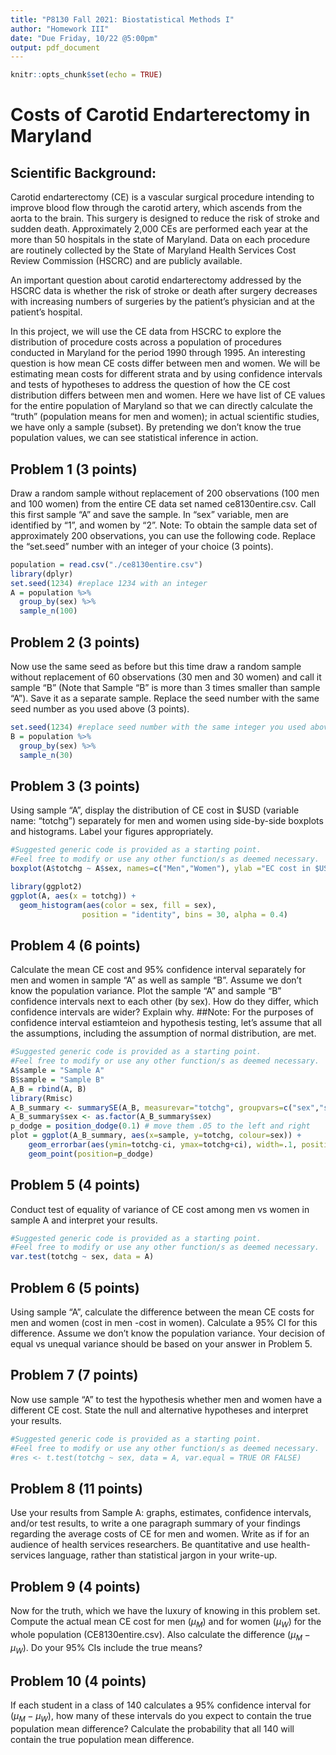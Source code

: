 ```yaml
---
title: "P8130 Fall 2021: Biostatistical Methods I"
author: "Homework III"
date: "Due Friday, 10/22 @5:00pm"
output: pdf_document
---
```


```r
knitr::opts_chunk$set(echo = TRUE)
```

# Costs of Carotid Endarterectomy in Maryland
## Scientific Background:
Carotid endarterectomy (CE) is a vascular surgical procedure intending to improve blood flow through the carotid artery, which ascends from the aorta to the brain. This surgery is designed to reduce the risk of stroke and sudden death. Approximately 2,000 CEs are performed each year at the more than 50 hospitals in the state of Maryland.  Data on each procedure are routinely collected by the State of Maryland Health Services Cost Review Commission (HSCRC) and are publicly available.

An important question about carotid endarterectomy addressed by the HSCRC data is whether the risk of stroke or death after surgery decreases with increasing numbers of surgeries by the patient’s physician and at the patient’s hospital.  

In this project, we will use the CE data from HSCRC to explore the distribution of procedure costs across a population of procedures conducted in Maryland for the period 1990 through 1995. An interesting question is how mean CE costs differ between men and women. We will be estimating mean costs for different strata and by using confidence intervals and tests of hypotheses to address the question of how the CE cost distribution differs between men and women. Here we have list of CE values for the entire population of Maryland so that we can directly calculate the “truth” (population means for men and women); in actual scientific studies, we have only a sample (subset). By pretending we don’t know the true population values, we can see statistical inference in action.

## Problem 1 (3 points)
Draw a random sample without replacement of 200 observations (100 men and 100 women) from the entire CE data set named ce8130entire.csv. Call this first sample "A" and save the sample. In "sex" variable, men are identified by "1", and women by "2". Note: To obtain the sample data set of approximately 200 observations, you can use the following code. Replace the "set.seed" number with an integer of your choice (3 points).


```r
population = read.csv("./ce8130entire.csv")
library(dplyr)
set.seed(1234) #replace 1234 with an integer
A = population %>%
  group_by(sex) %>%
  sample_n(100)
```


## Problem 2 (3 points)
Now use the same seed as before but this time draw a random sample without replacement of 60 observations (30 men and 30 women) and call it sample “B” (Note that Sample “B” is more than 3 times smaller than sample “A”). Save it as a separate sample. Replace the seed number with the same seed number as you used above (3 points).

```r
set.seed(1234) #replace seed number with the same integer you used above
B = population %>%
  group_by(sex) %>%
  sample_n(30)
```

## Problem 3 (3 points)
Using sample “A”, display the distribution of CE cost in $USD (variable name: “totchg”) separately for men and women using side-by-side boxplots and histograms. Label your figures appropriately.

```r
#Suggested generic code is provided as a starting point. 
#Feel free to modify or use any other function/s as deemed necessary.
boxplot(A$totchg ~ A$sex, names=c("Men","Women"), ylab ="EC cost in $USD", xlab ="Sex")

library(ggplot2)
ggplot(A, aes(x = totchg)) +
  geom_histogram(aes(color = sex, fill = sex), 
                position = "identity", bins = 30, alpha = 0.4)
```

## Problem 4 (6 points)
Calculate the mean CE cost and 95% confidence interval separately for men and women in sample “A” as well as sample “B”. Assume we don’t know the population variance. Plot the sample “A” and sample “B” confidence intervals next to each other (by sex). How do they differ, which confidence intervals are wider?  Explain why.
##Note: For the purposes of confidence interval estiamteion and hypothesis testing, let's assume that all the assumptions, including the assumption of normal distribution, are met.

```r
#Suggested generic code is provided as a starting point. 
#Feel free to modify or use any other function/s as deemed necessary.
A$sample = "Sample A"
B$sample = "Sample B"
A_B = rbind(A, B)
library(Rmisc)
A_B_summary <- summarySE(A_B, measurevar="totchg", groupvars=c("sex","sample"))
A_B_summary$sex <- as.factor(A_B_summary$sex)
p_dodge = position_dodge(0.1) # move them .05 to the left and right
plot = ggplot(A_B_summary, aes(x=sample, y=totchg, colour=sex)) + 
    geom_errorbar(aes(ymin=totchg-ci, ymax=totchg+ci), width=.1, position=p_dodge) +
    geom_point(position=p_dodge)
```


## Problem 5 (4 points)
Conduct test of equality of variance of CE cost among men vs women in sample A and interpret your results.
```r
#Suggested generic code is provided as a starting point. 
#Feel free to modify or use any other function/s as deemed necessary.
var.test(totchg ~ sex, data = A)
```


## Problem 6 (5 points)
Using sample “A”, calculate the difference between the mean CE costs for men and women (cost in men -cost in women).  Calculate a 95% CI for this difference. Assume we don’t know the population variance. Your decision of equal vs unequal variance should be based on your answer in Problem 5.


## Problem 7 (7 points)
Now use sample “A” to test the hypothesis whether men and women have a different CE cost. State the null and alternative hypotheses and interpret your results.

```r
#Suggested generic code is provided as a starting point. 
#Feel free to modify or use any other function/s as deemed necessary.
#res <- t.test(totchg ~ sex, data = A, var.equal = TRUE OR FALSE)
```


## Problem 8 (11 points)
Use your results from Sample A: graphs, estimates, confidence intervals, and/or test results, to write a one paragraph summary of your findings regarding the average costs of CE for men and women. Write as if for an audience of health services researchers. Be quantitative and use health-services language, rather than statistical jargon in your write-up.



## Problem 9 (4 points)
Now for the truth, which we have the luxury of knowing in this problem set. Compute the actual mean CE cost for men ($\mu_{M}$) and for women ($\mu_{W}$) for the whole population (CE8130entire.csv). Also calculate the difference ($\mu_{M}-\mu_{W}$). Do your 95% CIs include the true means?


## Problem 10 (4 points)
If each student in a class of 140 calculates a 95% confidence interval for ($\mu_{M}-\mu_{W}$), how many of these intervals do you expect to contain the true population mean difference? Calculate the probability that all 140 will contain the true population mean difference. 




